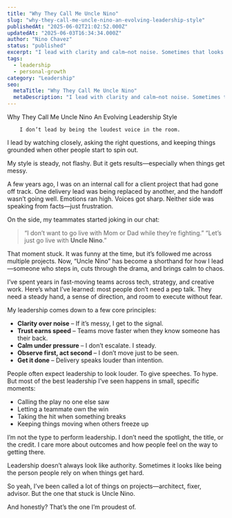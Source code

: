 ```yaml
---
title: "Why They Call Me Uncle Nino"
slug: "why-they-call-me-uncle-nino-an-evolving-leadership-style"
publishedAt: "2025-06-02T21:02:52.000Z"
updatedAt: "2025-06-03T16:34:34.000Z"
author: "Nino Chavez"
status: "published"
excerpt: "I lead with clarity and calm—not noise. Sometimes that looks like being the one who steadies the room. That’s why they call me Uncle Nino."
tags:
  - leadership
  - personal-growth
category: "Leadership"
seo:
  metaTitle: "Why They Call Me Uncle Nino"
  metaDescription: "I lead with clarity and calm—not noise. Sometimes that looks like being the one who steadies the room. That’s why they call me Uncle Nino."
---
```

Why They Call Me Uncle Nino
                    An Evolving Leadership Style
                    
                
            
        I don’t lead by being the loudest voice in the room.
I lead by watching closely, asking the right questions, and keeping things grounded when other people start to spin out.

My style is steady, not flashy. But it gets results—especially when things get messy.

A few years ago, I was on an internal call for a client project that had gone off track. One delivery lead was being replaced by another, and the handoff wasn’t going well. Emotions ran high. Voices got sharp. Neither side was speaking from facts—just frustration.

On the side, my teammates started joking in our chat:

> “I don’t want to go live with Mom or Dad while they’re fighting.”
> “Let’s just go live with **Uncle Nino**.”

That moment stuck.
It was funny at the time, but it’s followed me across multiple projects.
Now, “Uncle Nino” has become a shorthand for how I lead—someone who steps in, cuts through the drama, and brings calm to chaos.

I’ve spent years in fast-moving teams across tech, strategy, and creative work.
Here’s what I’ve learned: most people don’t need a pep talk.
They need a steady hand, a sense of direction, and room to execute without fear.

My leadership comes down to a few core principles:

- **Clarity over noise** – If it’s messy, I get to the signal.
- **Trust earns speed** – Teams move faster when they know someone has their back.
- **Calm under pressure** – I don’t escalate. I steady.
- **Observe first, act second** – I don’t move just to be seen.
- **Get it done** – Delivery speaks louder than intention.

People often expect leadership to look louder. To give speeches. To hype.
But most of the best leadership I’ve seen happens in small, specific moments:

- Calling the play no one else saw
- Letting a teammate own the win
- Taking the hit when something breaks
- Keeping things moving when others freeze up

I’m not the type to perform leadership. I don’t need the spotlight, the title, or the credit. I care more about outcomes and how people feel on the way to getting there.

Leadership doesn’t always look like authority.
Sometimes it looks like being the person people rely on when things get hard.

So yeah, I’ve been called a lot of things on projects—architect, fixer, advisor.
But the one that stuck is Uncle Nino.

And honestly?
That’s the one I’m proudest of.

